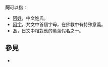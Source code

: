 {{wikt}}
{{not|啊}}
'''阿'''可以指：
* [[阿姓|阿姓]]，中文姓氏。
* [[阿字|阿字]]，梵文中首個字母，在佛教中有特殊意義。
* [[あ|あ]]，日文中相對應的萬葉假名之一。

== 參見 ==
* {{Lookfrom|阿}}

{{disambig|A|Cat=一字消歧义}}